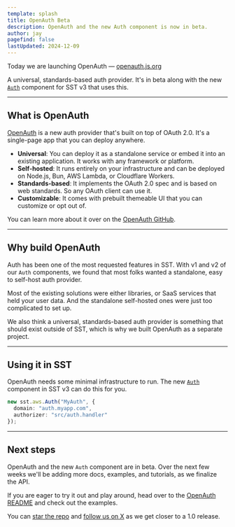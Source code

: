 ```yaml
---
template: splash
title: OpenAuth Beta
description: OpenAuth and the new Auth component is now in beta.
author: jay
pagefind: false
lastUpdated: 2024-12-09
---
```



Today we are launching OpenAuth — [openauth.js.org](https://openauth.js.org/)

A universal, standards-based auth provider. It's in beta along with the new [`Auth`](/docs/component/aws/auth) component for SST v3 that uses this.

<YouTube id="TxWbVLJJzag" posterQuality="high" />

---

## What is OpenAuth

[OpenAuth](https://openauth.js.org/) is a new auth provider that's built on top of OAuth 2.0. It's a single-page app that you can deploy anywhere.

 - **Universal**: You can deploy it as a standalone service or embed it into an existing application. It works with any framework or platform.
 - **Self-hosted**: It runs entirely on your infrastructure and can be deployed on Node.js, Bun, AWS Lambda, or Cloudflare Workers.
 - **Standards-based**: It implements the OAuth 2.0 spec and is based on web standards. So any OAuth client can use it.
 - **Customizable**: It comes with prebuilt themeable UI that you can customize or opt out of.

<YouTube id="SSjNUuQ06tk" posterQuality="high" />

You can learn more about it over on the [OpenAuth GitHub](https://github.com/openauthjs/openauth).

---

## Why  build OpenAuth

Auth has been one of the most requested features in SST. With v1 and v2 of our `Auth` components, we found that most folks wanted a standalone, easy to self-host auth provider.

Most of the existing solutions were either libraries, or SaaS services that held your user data. And the standalone self-hosted ones were just too complicated to set up.

We also think a universal, standards-based auth provider is something that should exist outside of SST, which is why we built OpenAuth as a separate project.

---

## Using it in SST

OpenAuth needs some minimal infrastructure to run. The new [`Auth`](/docs/component/aws/auth) component in SST v3 can do this for you.

```ts title="sst.config.ts"
new sst.aws.Auth("MyAuth", {
  domain: "auth.myapp.com",
  authorizer: "src/auth.handler"
});
```

---

## Next steps

OpenAuth and the new `Auth` component are in beta. Over the next few weeks we'll be adding more docs, examples, and tutorials, as we finalize the API.

If you are eager to try it out and play around, head over to the [OpenAuth README](https://github.com/openauthjs/openauth) and check out the examples.

You can [star the repo](https://github.com/openauthjs/openauth) and [follow us on X](https://x.com/SST_dev) as we get closer to a 1.0 release.
